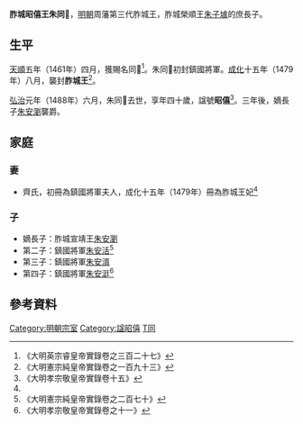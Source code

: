 '''胙城昭僖王朱同𨬐'''{{BD|1449年||1488年||catIdx=Z朱}}，[[明朝|明朝]]周藩第三代胙城王，胙城榮順王[[朱子壉|朱子壉]]的庶長子。

==生平==
[[天順_(明朝)|天順]]五年（1461年）四月，獲賜名同𨬐<ref>《大明英宗睿皇帝實錄卷之三百二十七》</ref>。朱同𨬐初封鎮國將軍。[[成化|成化]]十五年（1479年）八月，襲封'''胙城王'''<ref name=x193>《大明憲宗純皇帝實錄卷之一百九十三》</ref>。

[[弘治|弘治]]元年（1488年）六月，朱同𨬐去世，享年四十歲，諡號'''昭僖'''<ref>《大明孝宗敬皇帝實錄卷十五》</ref>。三年後，嫡長子[[朱安瀏|朱安瀏]]襲爵。

==家庭==
===妻===
*齊氏，初冊為鎮國將軍夫人，成化十五年（1479年）冊為胙城王妃<ref name=x193/>

===子===
*嫡長子：胙城宣靖王[[朱安瀏|朱安瀏]]
*第二子：鎮國將軍[[朱安活|朱安活]]<ref>《大明憲宗純皇帝實錄卷之二百七十》</ref>
*第三子：鎮國將軍[[朱安湑|朱安湑]]
*第四子：鎮國將軍[[朱安涏|朱安涏]]<ref>《大明孝宗敬皇帝實錄卷之十一》</ref>

==參考資料==
{{reflist|2}}

{{s-start}}
{{s-bef|before=父榮順王[[朱子壉|朱子壉]]}}
{{s-ttl|title=[[明朝藩王列表_(周王系)#胙城國|明胙城國國王]]|years=1479年－1488年}}
{{s-aft|after=子宣靖王[[朱安瀏|朱安瀏]]}}
{{end}}

[[Category:明朝宗室|Category:明朝宗室]]
[[Category:諡昭僖|Category:諡昭僖]]
[[Category:朱姓|T同]]